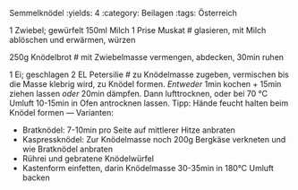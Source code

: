Semmelknödel
:yields: 4
:category: Beilagen
:tags: Österreich


1 Zwiebel; gewürfelt
150ml Milch
1 Prise Muskat
# glasieren, mit Milch ablöschen und erwärmen, würzen

250g Knödelbrot
# mit Zwiebelmasse vermengen, abdecken, 30min ruhen

1 Ei; geschlagen
2 EL Petersilie
# zu Knödelmasse zugeben, vermischen bis die Masse klebrig wird, zu Knödel formen.
  _Entweder_ 1min kochen + 15min ziehen lassen _oder_ 20min dämpfen. Dann lufttrocknen, oder bei 70 °C Umluft 10-15min in Ofen antrocknen lassen.
  Tipp: Hände feucht halten beim Knödel formen
---
Varianten:

* Bratknödel: 7-10min pro Seite auf mittlerer Hitze anbraten
* Kaspressknödel: Zur Knödelmasse noch 200g Bergkäse verkneten und wie Bratknödel anbraten
* Rührei und gebratene Knödelwürfel
* Kastenform einfetten, darin Knödelmasse 30-35min in 180°C Umluft backen
